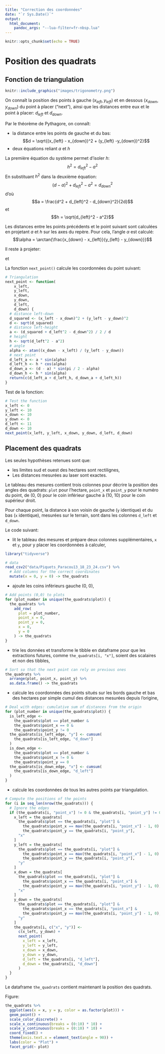 ```yaml
---
title: "Correction des coordonnées"
date: "`r Sys.Date()`"
output: 
  html_document:
    pandoc_args: "--lua-filter=fr-nbsp.lua"
---
```


```r
knitr::opts_chunk$set(echo = TRUE)
```

# Position des quadrats

## Fonction de triangulation


```r
knitr::include_graphics("images/trigonometry.png")
```

On connaît la position des points à gauche $(x_{left}, y_{left})$ et en dessous $(x_{down}, y_{down})$ du point à placer ("next"), ainsi que les distances entre eux et le point à placer: $d_{left}$ et $d_{down}$.

Par le théorème de Pythagore, on connaît:

- la distance entre les points de gauche et du bas:
$$d =  \sqrt{(x_{left} - x_{down})^2 + (y_{left} -y_{down})^2}$$
- deux équations reliant $a$ et $h$
\begin{align}
a^2 + h^2 &= d_{left}^2\\
(d - a)^2 + h^2 &= d_{down}^2
\end{align}


La première équation du système permet d'isoler $h$:
$$h^2 = d_{left}^2 - a^2$$
En substituant $h^2$ dans la deuxième équation:
$$(d - a)^2 + d_{left}^2 - a^2= d_{down}^2$$
d'où
$$a = \frac{d^2 + d_{left}^2 - d_{down}^2}{2d}$$
et
$$h = \sqrt{d_{left}^2 - a^2}$$

Les distances entre les points précédents et le point suivant sont calculées en projetant $a$ et $h$ sur les axes du repère. 
Pour cela, l'angle $\alpha$ est calculé:
$$\alpha = \arctan{\frac{x_{down} - x_{left}}{y_{left} - y_{down}}}$$

Il reste à projeter:

\begin{equation} 
\begin{split}
d_{left} & = x_a + x_h\\
 & = a \sin\alpha + h \cos\alpha
\end{split}
\end{equation}

et 

\begin{equation} 
\begin{split}
d_{down} & = y_a + y_h\\
 & = (d - a) \sin{(\frac{\pi}{2} - \alpha)} + h \sin\alpha
\end{split}
\end{equation}

La fonction `next_point()` calcule les coordonnées du point suivant:
```r
# Triangulation
next_point <- function(
    x_left,
    y_left,
    x_down,
    y_down,
    d_left,
    d_down) {
  # distance left-down
  d_squared <- (x_left - x_down)^2 + (y_left - y_down)^2
  d <- sqrt(d_squared)
  # distance left-height
  a <- (d_squared + d_left^2 - d_down^2) / 2 / d
  # height
  h <- sqrt(d_left^2 - a^2)
  # angle
  alpha <- atan((x_down - x_left) / (y_left - y_down))
  # next point
  d_left_a <- a * sin(alpha)
  d_left_h <- h * cos(alpha)
  d_down_a <- (d - a) * sin(pi / 2 - alpha)
  d_down_h <- h * sin(alpha)
  return(c(d_left_a + d_left_h, d_down_a + d_left_h))
}
```

Test de la fonction:
```r
# Test the function
x_left <- 0
y_left <- 10
x_down <- 10
y_down <- 0
d_left <- 11
d_down <- 10
next_point(x_left, y_left, x_down, y_down, d_left, d_down) 
```


## Placement des quadrats

Les seules hypothèses retenues sont que:

- les limites sud et ouest des hectares sont rectilignes,
- Les distances mesurées au laser sont exactes.

Le tableau des mesures contient trois colonnes pour décrire la position des angles des quadrats: `plot` pour l'hectare, `point_x` et `point_y` pour le numéro du point, de (0, 0) pour le coin inférieur gauche à (10, 10) pour le coin supérieur droit.

Pour chaque point, la distance à son voisin de gauche (`y` identique) et du bas (`x` identique), mesurées sur le terrain, sont dans les colonnes `d_left` et `d_down`.

Le code suivant:

- lit le tableau des mesures et prépare deux colonnes supplémentaires, `x` et `y`, pour y placer les coordonnées à calculer,

```r
library("tidyverse")

# data
read_csv2("data/Piquets_Paracou13_18_23_24.csv") %>% 
  # Add columns for the correct coordinates
  mutate(x = 0, y = 0) -> the_quadrats
```

- ajoute les coins inférieurs gauche (0, 0),

```r
# Add points (0,0) to plots
for (plot_number in unique(the_quadrats$plot)) {
  the_quadrats %>% 
    add_row(
      plot = plot_number,
      point_x = 0,
      point_y = 0,
      x = 0,
      y = 0
    ) -> the_quadrats
}

```

- trie les données et transforme le tibble en dataframe pour que les extractions futures, comme `the_quadrats[i, "x"]`, soient des scalaires et non des tibbles,

```r
# Sort so that the next point can rely on previous ones
the_quadrats %>% 
  arrange(plot, point_x, point_y) %>% 
  as.data.frame() -> the_quadrats
```

- calcule les coordonnées des points situés sur les bords gauche et bas des hectares par simple cumul des distances mesurées depuis l'origine,

```r
# Deal with edges: cumulative sum of distances from the origin
for (plot_number in unique(the_quadrats$plot)) {
  is_left_edge <- 
    the_quadrats$plot == plot_number &
    the_quadrats$point_x == 0 &
    the_quadrats$point_y != 0
  the_quadrats[is_left_edge, "y"] <- cumsum(
    the_quadrats[is_left_edge, "d_down"]
  )
  is_down_edge <- 
    the_quadrats$plot == plot_number &
    the_quadrats$point_x != 0 &
    the_quadrats$point_y == 0
  the_quadrats[is_down_edge, "x"] <- cumsum(
    the_quadrats[is_down_edge, "d_left"]
  )
}
```

- calcule les coordonnées de tous les autres points par triangulation.

```r
# Compute the positions of the points
for (i in seq_len(nrow(the_quadrats))) {
  # Ignore the edges
  if (the_quadrats[i, "point_x"] != 0 & the_quadrats[i, "point_y"] != 0) {
    x_left = the_quadrats[
      the_quadrats$plot == the_quadrats[i, "plot"] &
        the_quadrats$point_x == max(the_quadrats[i, "point_x"] - 1, 0) &
        the_quadrats$point_y == the_quadrats[i, "point_y"],
      "x"
    ]
    y_left = the_quadrats[
      the_quadrats$plot == the_quadrats[i, "plot"] &
        the_quadrats$point_x == max(the_quadrats[i, "point_x"] - 1, 0) &
        the_quadrats$point_y == the_quadrats[i, "point_y"],
      "y"
    ]
    x_down = the_quadrats[
      the_quadrats$plot == the_quadrats[i, "plot"] &
        the_quadrats$point_x == the_quadrats[i, "point_x"] &
        the_quadrats$point_y == max(the_quadrats[i, "point_y"] - 1, 0),
      "x"
    ]
    y_down = the_quadrats[
      the_quadrats$plot == the_quadrats[i, "plot"] &
        the_quadrats$point_x == the_quadrats[i, "point_x"] &
        the_quadrats$point_y == max(the_quadrats[i, "point_y"] - 1, 0),
      "y"
    ]
    the_quadrats[i, c("x", "y")] <- 
      c(x_left, y_down) +
      next_point(
        x_left = x_left,
        y_left = y_left,
        x_down = x_down,
        y_down = y_down,
        d_left = the_quadrats[i, "d_left"],
        d_down = the_quadrats[i, "d_down"]
      )
  }
}
```

Le dataframe `the_quadrats` contient maintenant la position des quadrats.

Figure:
```r
the_quadrats %>% 
  ggplot(aes(x = x, y = y, color = as.factor(plot))) +
  geom_point() +
  scale_color_discrete() +
  scale_x_continuous(breaks = (0:10) * 10) +
  scale_y_continuous(breaks = (0:10) * 10) +
  coord_fixed() +
  theme(axis.text.x = element_text(angle = 90)) +
  labs(color = "Plot") +
  facet_grid(~ plot)
```


